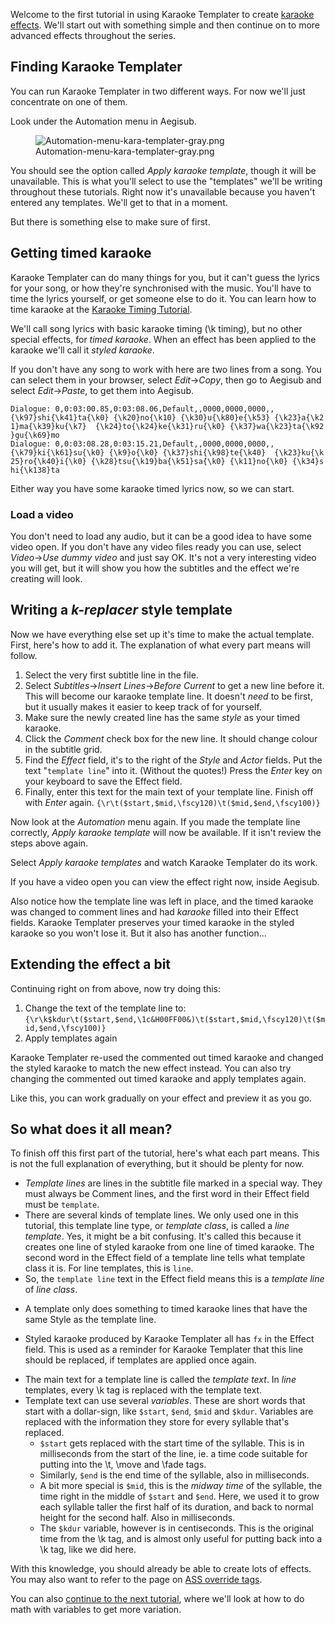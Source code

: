 Welcome to the first tutorial in using Karaoke Templater to create [[Glossary:Karaoke effect|karaoke effects]]. We'll start out with something simple and then continue on to more advanced effects throughout the series.

== Finding Karaoke Templater ==

You can run Karaoke Templater in two different ways. For now we'll just concentrate on one of them.

Look under the Automation menu in Aegisub.

[[Image:Automation-menu-kara-templater-gray.png]]

You should see the option called ''Apply karaoke template'', though it will be unavailable. This is what you'll select to use the "templates" we'll be writing throughout these tutorials. Right now it's unavailable because you haven't entered any templates. We'll get to that in a moment.

But there is something else to make sure of first.

== Getting timed karaoke ==

Karaoke Templater can do many things for you, but it can't guess the lyrics for your song, or how they're synchronised with the music. You'll have to time the lyrics yourself, or get someone else to do it. You can learn how to time karaoke at the [[Karaoke Timing Tutorial]].

We'll call song lyrics with basic karaoke timing (\k timing), but no other special effects, for ''timed karaoke''. When an effect has been applied to the karaoke we'll call it ''styled karaoke''.

If you don't have any song to work with here are two lines from a song. You can select them in your browser, select ''Edit''→''Copy'', then go to Aegisub and select ''Edit''→''Paste'', to get them into Aegisub.

 Dialogue: 0,0:03:00.85,0:03:08.06,Default,,0000,0000,0000,,{\k97}shi{\k41}ta{\k0} {\k20}no{\k10} {\k30}u{\k80}e{\k53} {\k23}a{\k21}ma{\k39}ku{\k7}  {\k24}to{\k24}ke{\k31}ru{\k0} {\k37}wa{\k23}ta{\k92}gu{\k69}mo
 Dialogue: 0,0:03:08.28,0:03:15.21,Default,,0000,0000,0000,,{\k79}ki{\k61}su{\k0} {\k9}o{\k0} {\k37}shi{\k98}te{\k40}  {\k23}ku{\k25}ro{\k40}i{\k0} {\k28}tsu{\k19}ba{\k51}sa{\k0} {\k11}no{\k0} {\k34}shi{\k138}ta

Either way you have some karaoke timed lyrics now, so we can start.

=== Load a video ===
You don't need to load any audio, but it can be a good idea to have some video open. If you don't have any video files ready you can use, select ''Video''→''Use dummy video'' and just say OK. It's not a very interesting video you will get, but it will show you how the subtitles and the effect we're creating will look.

== Writing a ''k-replacer'' style template ==

Now we have everything else set up it's time to make the actual template. First, here's how to add it. The explanation of what every part means will follow.

# Select the very first subtitle line in the file.
# Select ''Subtitles''→''Insert Lines''→''Before Current'' to get a new line before it. This will become our karaoke template line. It doesn't ''need'' to be first, but it usually makes it easier to keep track of for yourself.
# Make sure the newly created line has the same ''style'' as your timed karaoke.
# Click the ''Comment'' check box for the new line. It should change colour in the subtitle grid.
# Find the ''Effect'' field, it's to the right of the ''Style'' and ''Actor'' fields. Put the text "<code>template line</code>" into it. (Without the quotes!) Press the ''Enter'' key on your keyboard to save the Effect field.
# Finally, enter this text for the main text of your template line. Finish off with ''Enter'' again. <code>{\r\t($start,$mid,\fscy120)\t($mid,$end,\fscy100)}</code>

{{Todo|Insert a screenshot of how it should look after the steps.}}

Now look at the ''Automation'' menu again. If you made the template line correctly, ''Apply karaoke template'' will now be available. If it isn't review the steps above again.

Select ''Apply karaoke templates'' and watch Karaoke Templater do its work.

{{Todo|Another screenshot, this time after applying templates.}}

If you have a video open you can view the effect right now, inside Aegisub.

Also notice how the template line was left in place, and the timed karaoke was changed to comment lines and had ''karaoke'' filled into their Effect fields. Karaoke Templater preserves your timed karaoke in the styled karaoke so you won't lose it. But it also has another function...

== Extending the effect a bit ==

Continuing right on from above, now try doing this:

# Change the text of the template line to: <code>{\r\k$kdur\t($start,$end,\1c&H00FF00&)\t($start,$mid,\fscy120)\t($mid,$end,\fscy100)}</code>
# Apply templates again

{{Todo|More screenshot}}

Karaoke Templater re-used the commented out timed karaoke and changed the styled karaoke to match the new effect instead. You can also try changing the commented out timed karaoke and apply templates again.

Like this, you can work gradually on your effect and preview it as you go.

== So what does it all mean? ==

To finish off this first part of the tutorial, here's what each part means. This is not the full explanation of everything, but it should be plenty for now.

* ''Template lines'' are lines in the subtitle file marked in a special way. They must always be Comment lines, and the first word in their Effect field must be <code>template</code>.
* There are several kinds of template lines. We only used one in this tutorial, this template line type, or ''template class'', is called a ''line template''. Yes, it might be a bit confusing. It's called this because it creates one line of styled karaoke from one line of timed karaoke. The second word in the Effect field of a template line tells what template class it is. For line templates, this is <code>line</code>.
* So, the <code>template line</code> text in the Effect field means this is a ''template line'' of ''line class''.

* A template only does something to timed karaoke lines that have the same Style as the template line.

* Styled karaoke produced by Karaoke Templater all has <code>fx</code> in the Effect field. This is used as a reminder for Karaoke Templater that this line should be replaced, if templates are applied once again.

* The main text for a template line is called the ''template text''. In ''line'' templates, every \k tag is replaced with the template text.
* Template text can use several ''variables''. These are short words that start with a dollar-sign, like <code>$start</code>, <code>$end</code>, <code>$mid</code> and <code>$kdur</code>. Variables are replaced with the information they store for every syllable that's replaced.
** <code>$start</code> gets replaced with the start time of the syllable. This is in milliseconds from the start of the line, ie. a time code suitable for putting into the \t, \move and \fade tags.
** Similarly, <code>$end</code> is the end time of the syllable, also in milliseconds.
** A bit more special is <code>$mid</code>, this is the ''midway time'' of the syllable, the time right in the middle of <code>$start</code> and <code>$end</code>. Here, we used it to grow each syllable taller the first half of its duration, and back to normal height for the second half. Also in milliseconds.
** The <code>$kdur</code> variable, however is in centiseconds. This is the original time from the \k tag, and is almost only useful for putting back into a \k tag, like we did here.

With this knowledge, you should already be able to create lots of effects. You may also want to refer to the page on [[ASS Tags|ASS override tags]].

You can also [[Karaoke Templater/Tutorial 2|continue to the next tutorial]], where we'll look at how to do math with variables to get more variation.